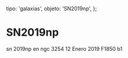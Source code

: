 
  tipo: 'galaxias',
  objeto: 'SN2019np',
};

# SN2019np

<Imagen
  src="registro/sn2019-np_20190112_1_sn2019np_20190112_gjcb-1.png"
  fecha="20190112"
/>

sn 2019np en ngc 3254 12 Enero 2019 F1850 b1